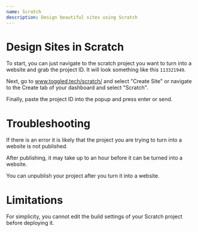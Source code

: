 ```yaml
---
name: Scratch
description: Design beautiful sites using Scratch
---
```


# Design Sites in Scratch

To start, you can just navigate to the scratch project you want to turn into a website and grab the project ID. It will look something like this `113321949`.

Next, go to www.toggled.tech/scratch/ and select "Create Site" or navigate to the Create tab of your dashboard and select "Scratch".

Finally, paste the project ID into the popup and press enter or send.

# Troubleshooting

If there is an error it is likely that the project you are trying to turn into a website is not published.

After publishing, it may take up to an hour before it can be turned into a website.

You can unpublish your project after you turn it into a website.

# Limitations

For simplicity, you cannot edit the build settings of your Scratch project before deploying it. 
